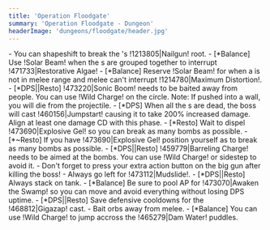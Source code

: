 ```yaml
---
title: 'Operation Floodgate'
summary: 'Operation Floodgate - Dungeon'
headerImage: 'dungeons/floodgate/header.jpg'
---
```


<BossCard title="Trash">
- You can shapeshift to break the <Wowhead type="npc" id="229251"/>'s !1213805|Nailgun! root.
- [*Balance] Use !Solar Beam! when the <Wowhead type="npc" id="231223"/>s are grouped together to interrupt !471733|Restorative Algae!
</BossCard>

<BossCard title="Big M.O.M.M.A." id="226398">
- [*Balance] Reserve !Solar Beam! for when a <Wowhead type="npc" id="228424"/> is not in melee range and melee can't interrupt !1214780|Maximum Distortion!.
- [*DPS||Resto] !473220|Sonic Boom! needs to be baited away from people. You can use !Wild Charge! on the circle. Note: If pushed into a wall, you will die from the projectile.
- [*DPS] When all the <Wowhead type="npc" id="228424"/>s are dead, the boss will cast !460156|Jumpstart! causing it to take 200% increased damage. Align at least one damage CD with this phase.
</BossCard>

<BossCard title="Keeza Quickfuse" id="226403">
- [*Resto] Wait to dispel !473690|Explosive Gel! so you can break as many bombs as possible.
- [*~Resto] If you have !473690|Explosive Gel! position yourself as to break as many bombs as possible.
- [*DPS||Resto] !459779|Barreling Charge! needs to be aimed at the bombs. You can use !Wild Charge! or sidestep to avoid it.
- Don't forget to press your extra action button on the big gun after killing the boss!
</BossCard>

<BossCard title="Swampface" id="226396">
- Always go left for !473112|Mudslide!. 
- [*DPS||Resto] Always stack on tank.
- [*Balance] Be sure to pool AP for !473070|Awaken the Swamp! so you can move and avoid everything without losing DPS uptime.
</BossCard>

<BossCard title="Geezle Gigazap" id="242255">
- [*DPS||Resto] Save defensive cooldowns for the !468812|Gigazap! cast.
- Bait orbs away from melee.
- [*Balance] You can use !Wild Charge! to jump accross the !465279|Dam Water! puddles.
</BossCard>

